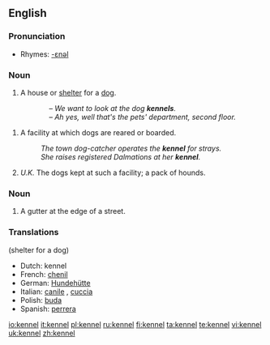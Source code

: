 ==English==

===Pronunciation===
*Rhymes: [[Rhymes:English:-ɛnəl|-ɛnəl]]

===Noun===
{{en-noun}}

# A house or [[shelter]] for a [[dog]].
::''&ndash; We want to look at the dog '''kennels'''.<br>&ndash; Ah yes, well that's the pets' department, second floor.''
# A facility at which dogs are reared or boarded.
#: ''The town dog-catcher operates the '''kennel''' for strays.''
#: ''She raises registered Dalmations at her '''kennel'''. ''
# ''U.K.'' The dogs kept at such a facility; a pack of hounds.

===Noun===
{{en-noun}}

# A gutter at the edge of a street.

===Translations===
(shelter for a dog)
{{rfc-level|Translations at L3+ (AutoFormat would have corrected level of Translations)}}
*Dutch: kennel {{m}}
*French: [[chenil]] {{m}}
*German: [[Hundehütte]] {{m}}
*Italian: [[canile]] {{m}}, [[cuccia]] {{f}}
*Polish: [[buda]] {{f}}
*Spanish: [[perrera]] {{f}}

[[io:kennel]]
[[it:kennel]]
[[pl:kennel]]
[[ru:kennel]]
[[fi:kennel]]
[[ta:kennel]]
[[te:kennel]]
[[vi:kennel]]
[[uk:kennel]]
[[zh:kennel]]